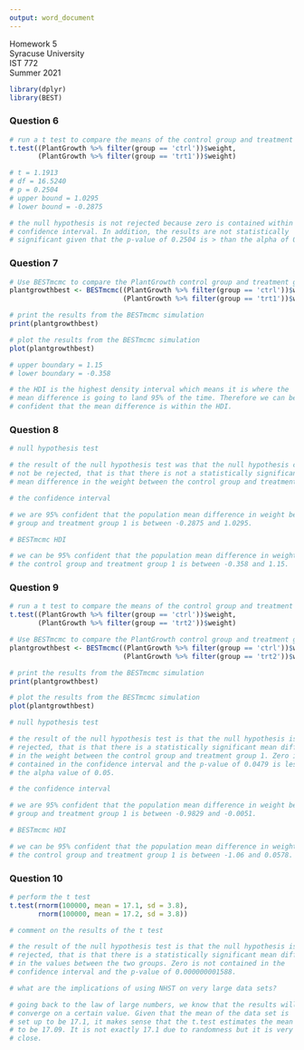 ---
output: word_document
---

Homework 5  
Syracuse University  
IST 772  
Summer 2021  

```{r Libraries, message=FALSE, warning=FALSE}

library(dplyr)
library(BEST)

```

### Question 6

```{r Question 6}

# run a t test to compare the means of the control group and treatment group 1
t.test((PlantGrowth %>% filter(group == 'ctrl'))$weight,
       (PlantGrowth %>% filter(group == 'trt1'))$weight)

# t = 1.1913
# df = 16.5240
# p = 0.2504
# upper bound = 1.0295
# lower bound = -0.2875

# the null hypothesis is not rejected because zero is contained within the
# confidence interval. In addition, the results are not statistically
# significant given that the p-value of 0.2504 is > than the alpha of 0.05.

```

### Question 7

```{r Question 7}

# Use BESTmcmc to compare the PlantGrowth control group and treatment group 1
plantgrowthbest <- BESTmcmc((PlantGrowth %>% filter(group == 'ctrl'))$weight,
                            (PlantGrowth %>% filter(group == 'trt1'))$weight)

# print the results from the BESTmcmc simulation
print(plantgrowthbest)

# plot the results from the BESTmcmc simulation
plot(plantgrowthbest)

# upper boundary = 1.15
# lower boundary = -0.358

# the HDI is the highest density interval which means it is where the
# mean difference is going to land 95% of the time. Therefore we can be 95%
# confident that the mean difference is within the HDI.

```

### Question 8

```{r Question 8}

# null hypothesis test

# the result of the null hypothesis test was that the null hypothesis could
# not be rejected, that is that there is not a statistically significant
# mean difference in the weight between the control group and treatment group 1.

# the confidence interval

# we are 95% confident that the population mean difference in weight between the control
# group and treatment group 1 is between -0.2875 and 1.0295. 

# BESTmcmc HDI

# we can be 95% confident that the population mean difference in weight between
# the control group and treatment group 1 is between -0.358 and 1.15.

```

### Question 9

```{r Question 9}

# run a t test to compare the means of the control group and treatment group 2
t.test((PlantGrowth %>% filter(group == 'ctrl'))$weight,
       (PlantGrowth %>% filter(group == 'trt2'))$weight)

# Use BESTmcmc to compare the PlantGrowth control group and treatment group 1
plantgrowthbest <- BESTmcmc((PlantGrowth %>% filter(group == 'ctrl'))$weight,
                            (PlantGrowth %>% filter(group == 'trt2'))$weight)

# print the results from the BESTmcmc simulation
print(plantgrowthbest)

# plot the results from the BESTmcmc simulation
plot(plantgrowthbest)

# null hypothesis test

# the result of the null hypothesis test is that the null hypothesis is
# rejected, that is that there is a statistically significant mean difference
# in the weight between the control group and treatment group 1. Zero is not
# contained in the confidence interval and the p-value of 0.0479 is less than
# the alpha value of 0.05.

# the confidence interval

# we are 95% confident that the population mean difference in weight between the control
# group and treatment group 1 is between -0.9829 and -0.0051. 

# BESTmcmc HDI

# we can be 95% confident that the population mean difference in weight between
# the control group and treatment group 1 is between -1.06 and 0.0578.

```

### Question 10

```{r Question 10}

# perform the t test
t.test(rnorm(100000, mean = 17.1, sd = 3.8),
       rnorm(100000, mean = 17.2, sd = 3.8))

# comment on the results of the t test

# the result of the null hypothesis test is that the null hypothesis is
# rejected, that is that there is a statistically significant mean difference
# in the values between the two groups. Zero is not contained in the
# confidence interval and the p-value of 0.000000001588. 

# what are the implications of using NHST on very large data sets?

# going back to the law of large numbers, we know that the results will
# converge on a certain value. Given that the mean of the data set is
# set up to be 17.1, it makes sense that the t.test estimates the mean
# to be 17.09. It is not exactly 17.1 due to randomness but it is very
# close. 

```